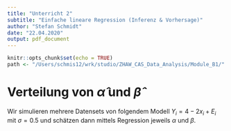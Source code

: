 ```yaml
---
title: "Unterricht 2"
subtitle: "Einfache lineare Regression (Inferenz & Vorhersage)"
author: "Stefan Schmidt"
date: "22.04.2020"
output: pdf_document
---
```


```r
knitr::opts_chunk$set(echo = TRUE)
path <- "/Users/schmis12/wrk/studio/ZHAW_CAS_Data_Analysis/Module_B1/"
```


# Verteilung von $\hat{\alpha}$ und $\hat{\beta}$

Wir simulieren mehrere Datensets von folgendem Modell $Y_{i} = 4 - 2x_{i} + E_{i}$ mit $\sigma = 0.5$
und schätzen dann mittels Regression jeweils $\alpha$ und $\beta$.

